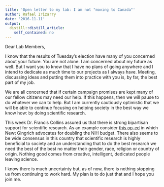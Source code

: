 ```yaml
---
title: 'Open letter to my lab: I am not "moving to Canada"'
author: Rafael Irizarry
date: '2016-11-11'
output:
  distill::distill_article:
    self_contained: no
---
```



Dear Lab Members,

I know that the results of Tuesday's election have many of you
concerned about your future. You are not alone. I am concerned
about my future as well. But I want you to know that I have no plans
of going anywhere and I intend to dedicate as much time to our
projects as I always have. Meeting, discussing ideas and putting them
into practice with you is, by far, the best part of my job. 

We are all concerned that if certain campaign promises are kept many
of our fellow citizens may need our help. If this happens, then we
will pause to do whatever we can to help. But I am currently
cautiously optimistic that we will be able to continue focusing on
helping society in the best way we know how: by doing scientific
research.

This week Dr. Francis Collins assured us that there is strong
bipartisan support for scientific research. As an example consider
[this op-ed](http://www.nytimes.com/2015/04/22/opinion/double-the-nih-budget.html?_r=0)
in which Newt Gingrich advocates for doubling the NIH budget. There
also seems to be wide consensus in this country that scientific
research is highly beneficial to society and an understanding that to
do the best research we need the best of the best no matter their
gender, race, religion or country of origin. Nothing good comes from
creative, intelligent, dedicated people leaving science. 

I know there is much uncertainty but, as of now, there is nothing stopping us
from continuing to work hard. My plan is to do just that and I hope
you join me.



